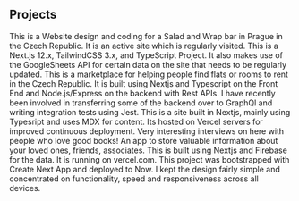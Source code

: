## Projects

<ProjectCard title="Quickandeasy.cz" link="https://quickandeasy.cz/" bg="linear-gradient(to right, #ABCABC 0%, #ED1E79 100%)">
  This is a Website design and coding for a Salad and Wrap bar in Prague in the Czech Republic. It is an active site which is regularly visited. This is a Next.js 12.x, TailwindCSS 3.x, and TypeScript Project. It also makes use of the GoogleSheets API for certain data on the site that needs to be regularly updated.
</ProjectCard>
<ProjectCard title="Slouch.cz" link="https://slouch.cz/" bg="linear-gradient(to right, #009245 0%, #FCEE21 100%)">
  This is a marketplace for helping people find flats or rooms to rent in the Czech Republic. It is built using Nextjs and Typescript on the Front End and Node.js/Express on the backend with Rest APIs. I have recently been involved in transferring some of the backend over to GraphQl and writing
  integration tests using Jest.
</ProjectCard>
<ProjectCard title="PaperBack Travels" link="https://paperbacktravels.com/" bg="linear-gradient(to right, #662D8C 0%, #ED1E79 100%)">
  This is a site built in Nextjs, mainly using Typesript and uses MDX for content. Its hosted on Vercel servers for improved continuous deployment. Very interesting interviews on here with people who love good books!
</ProjectCard>
<ProjectCard title="Cherish" link="https://github.com/adamdrake210/cherish-client" bg="linear-gradient(to right, #D585FF 0%, #00FFEE 100%)">
  An app to store valuable information about your loved ones, friends, associates. This is built using Nextjs and Firebase for the data. It is running on vercel.com.
</ProjectCard>
<ProjectCard title="Wedding Site" link="https://github.com/adamdrake210/carmelJoseNew2021" bg="linear-gradient(to right, #D4145A 0%, #FBB03B 100%)">
  This project was bootstrapped with Create Next App and deployed to Now. I kept the design fairly simple and concentrated on functionality, speed and responsiveness across all devices.
</ProjectCard>
